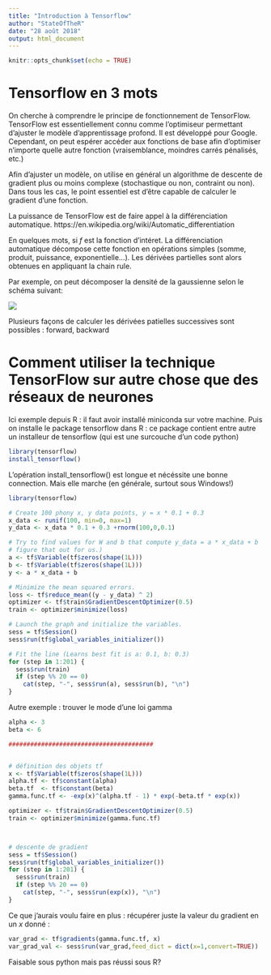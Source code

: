 ```yaml
---
title: "Introduction à Tensorflow"
author: "StateOfTheR"
date: "28 août 2018"
output: html_document
---
```


```r
knitr::opts_chunk$set(echo = TRUE)
```

# Tensorflow en 3 mots

On cherche à comprendre le principe de fonctionnement de TensorFlow. TensorFlow est essentiellement connu comme l'optimiseur permettant d'ajuster le modèle d'apprentissage profond. Il est développé pour Google. Cependant, on peut espérer accéder aux fonctions de base afin d'optimiser n'importe quelle autre fonction (vraisemblance, moindres carrés pénalisés, etc.)

Afin d'ajuster un modèle, on utilise en général un algorithme de descente de gradient plus ou moins complexe (stochastique ou non, contraint ou non). 
Dans tous les cas, le point essentiel est d'être capable de calculer le gradient d'une fonction. 

La puissance de TensorFlow est de faire appel à la différenciation automatique. 
https://en.wikipedia.org/wiki/Automatic_differentiation

En quelques mots, si $f$ est la fonction d'intéret. La différenciation automatique décompose cette fonction en opérations simples (somme, produit, puissance, exponentielle...). Les dérivées partielles sont alors obtenues en appliquant la chain rule. 

Par exemple, on peut décomposer la densité de la gaussienne selon le schéma suivant: 

![](gaussian_tensor_flow.png)



Plusieurs façons de calculer les dérivées patielles successives sont possibles : forward, backward 




# Comment utiliser la technique TensorFlow sur autre chose que des réseaux de neurones


Ici exemple depuis R : il faut avoir installé miniconda sur votre machine. 
Puis on installe le package  tensorflow dans R : ce package contient entre autre  un installeur de tensorflow (qui est une surcouche d'un code python)

```r
library(tensorflow)
install_tensorflow()
```
L'opération install_tensorflow() est longue et nécéssite une bonne connection. Mais elle marche (en générale, surtout sous Windows!) 

```r

library(tensorflow)

# Create 100 phony x, y data points, y = x * 0.1 + 0.3
x_data <- runif(100, min=0, max=1)
y_data <- x_data * 0.1 + 0.3 +rnorm(100,0,0.1)

# Try to find values for W and b that compute y_data = a * x_data + b
# figure that out for us.)
a <- tf$Variable(tf$zeros(shape(1L)))
b <- tf$Variable(tf$zeros(shape(1L)))
y <- a * x_data + b

# Minimize the mean squared errors.
loss <- tf$reduce_mean((y - y_data) ^ 2)
optimizer <- tf$train$GradientDescentOptimizer(0.5)
train <- optimizer$minimize(loss)

# Launch the graph and initialize the variables.
sess = tf$Session()
sess$run(tf$global_variables_initializer())

# Fit the line (Learns best fit is a: 0.1, b: 0.3)
for (step in 1:201) {
  sess$run(train)
  if (step %% 20 == 0)
    cat(step, "-", sess$run(a), sess$run(b), "\n")
}

```



Autre exemple  : trouver le mode d'une loi gamma

```r

alpha <- 3
beta <- 6

########################################


# définition des objets tf
x <- tf$Variable(tf$zeros(shape(1L)))
alpha.tf <- tf$constant(alpha)
beta.tf  <- tf$constant(beta)
gamma.func.tf <- -exp(x)^(alpha.tf - 1) * exp(-beta.tf * exp(x))

optimizer <- tf$train$GradientDescentOptimizer(0.5)
train <- optimizer$minimize(gamma.func.tf)



# descente de gradient
sess = tf$Session()
sess$run(tf$global_variables_initializer())
for (step in 1:201) {
  sess$run(train)
  if (step %% 20 == 0)
    cat(step, "-", sess$run(exp(x)), "\n")
}


```


Ce que j'aurais voulu faire en plus : récupérer juste la valeur du gradient en un $x$ donné : 
```r
var_grad <- tf$gradients(gamma.func.tf, x)
var_grad_val <- sess$run(var_grad,feed_dict = dict(x=1,convert=TRUE)) 
```

Faisable sous python mais pas réussi sous R? 










